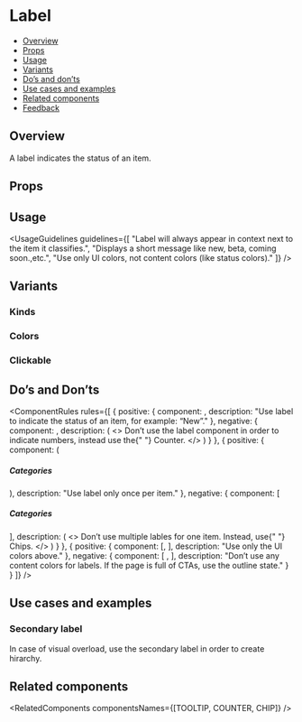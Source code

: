 
<Meta of={LabelStories} />

# Label

- [Overview](#overview)
- [Props](#props)
- [Usage](#usage)
- [Variants](#variants)
- [Do’s and don’ts](#dos-and-donts)
- [Use cases and examples](#use-cases-and-examples)
- [Related components](#related-components)
- [Feedback](#feedback)

## Overview

A label indicates the status of an item.

<Canvas>
  <Story of={LabelStories.Overview} />
</Canvas>

## Props

<ArgsTable story="Overview" />

## Usage

<UsageGuidelines
  guidelines={[
    "Label will always appear in context next to the item it classifies.",
    "Displays a short message like new, beta, coming soon.,etc.",
    "Use only UI colors, not content colors (like status colors)."
  ]}
/>

<TipCheckYourself />

## Variants

### Kinds

<Canvas>
  <Story of={LabelStories.States} />
</Canvas>

### Colors

<Canvas>
  <Story of={LabelStories.Colors} />
</Canvas>

### Clickable

<Canvas>
  <Story of={LabelStories.Clickable} />
</Canvas>

## Do’s and Don’ts

<ComponentRules
  rules={[
    {
      positive: {
        component: <Label text="New" />,
        description: "Use label to indicate the status of an item, for example: “New”."
      },
      negative: {
        component: <Label text="123" />,
        description: (
          <>
            Don’t use the label component in order to indicate numbers, instead use the{" "}
            <Link href="/?path=/docs/feedback-counter--overview" withoutSpacing>
              Counter.
            </Link>
          </>
        )
      }
    },
    {
      positive: {
        component: (
          <div className="monday-storybook-label_inline-block">
            <h5 className="monday-storybook-label_title">Categories</h5>
            <Label text="new" />
          </div>
        ),
        description: "Use label only once per item."
      },
      negative: {
        component: [
          <div className="monday-storybook-label_block">
            <h5>Categories</h5>
            <div className="monday-storybook-label_inline-block">
              <Label text="Featured" />
              <Label text="CRM" />
              <Label text="Export" />
            </div>
          </div>
        ],
        description: (
          <>
            Don’t use multiple lables for one item. Instead, use{" "}
            <Link href="/?path=/docs/data-display-chips--overview" withoutSpacing>
              Chips.
            </Link>
          </>
        )
      }
    },
    {
      positive: {
        component: [<Label text="New" kind={Label.kinds.LINE} />, <Label text="Beta" />],
        description: "Use only the UI colors above."
      },
      negative: {
        component: [
          <Label
            className="monday-storybook-label_bad-lable monday-storybook-label_purple"
            kind={Label.kinds.LINE}
            text="Beta"
          />,
          <Label
            className="monday-storybook-label_bad-lable monday-storybook-label_pink"
            kind={Label.kinds.LINE}
            text="Beta"
          />
        ],
        description: "Don’t use any content colors for labels. If the page is full of CTAs, use the outline state."
      }
    }
  ]}
/>

## Use cases and examples

### Secondary label

In case of visual overload, use the secondary label in order to create hirarchy.

<Canvas>
  <Story of={LabelStories.SecondaryLabel} />
</Canvas>

## Related components

<RelatedComponents componentsNames={[TOOLTIP, COUNTER, CHIP]} />
